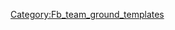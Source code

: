 {{fb team ground|s=普鲁士公园|sc=GER|g={{{g}}}|tc={{{tc}}}}}<!--
--><noinclude>[[Category:Fb_team_ground_templates]]</noinclude>